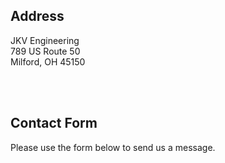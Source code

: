 


## Address

JKV Engineering  
789 US Route 50  
Milford, OH 45150  

<GoogleMap/>

<br/><br/>

## Contact Form

Please use the form below to send us a message.

<ContactForm/>